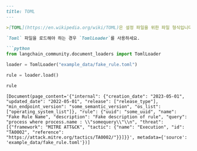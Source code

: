 ```markdown
---
title: TOML
---

>[TOML](https://en.wikipedia.org/wiki/TOML)은 설정 파일을 위한 파일 형식입니다. 읽고 쓰기 쉽도록 설계되었으며, 명확하게 dictionary로 매핑되도록 디자인되었습니다. 사양은 오픈 소스입니다. `TOML`은 많은 프로그래밍 언어로 구현되어 있습니다. `TOML`이라는 이름은 창시자인 Tom Preston-Werner를 언급하며 "Tom's Obvious, Minimal Language"의 약자입니다.

`Toml` 파일을 로드해야 하는 경우 `TomlLoader`를 사용하세요.

```python
from langchain_community.document_loaders import TomlLoader
```

```python
loader = TomlLoader("example_data/fake_rule.toml")
```

```python
rule = loader.load()
```

```python
rule
```

```output
[Document(page_content='{"internal": {"creation_date": "2023-05-01", "updated_date": "2022-05-01", "release": ["release_type"], "min_endpoint_version": "some_semantic_version", "os_list": ["operating_system_list"]}, "rule": {"uuid": "some_uuid", "name": "Fake Rule Name", "description": "Fake description of rule", "query": "process where process.name : \\"somequery\\"\\n", "threat": [{"framework": "MITRE ATT&CK", "tactic": {"name": "Execution", "id": "TA0002", "reference": "https://attack.mitre.org/tactics/TA0002/"}}]}}', metadata={'source': 'example_data/fake_rule.toml'})]
```

```python

```
```